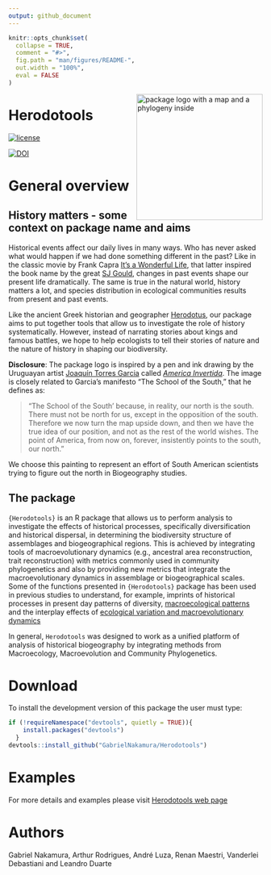 ```yaml
---
output: github_document
---
```


<!-- README.md is generated from README.Rmd. Please edit that file -->

```r
knitr::opts_chunk$set(
  collapse = TRUE,
  comment = "#>",
  fig.path = "man/figures/README-",
  out.width = "100%",
  eval = FALSE
)
```

<img src="man/figures/logo_herodotools.png" alt="package logo with a map and a phylogeny inside" width="250px" align="right"/>

# Herodotools

[![license](https://img.shields.io/github/license/mashape/apistatus.svg)](https://choosealicense.com/licenses/mit/)

[![DOI](https://zenodo.org/badge/363983380.svg)](https://zenodo.org/badge/latestdoi/363983380)


# General overview

## History matters - some context on package name and aims

Historical events affect our daily lives in many ways. Who has never asked what would happen if we had done something different in the past? Like in the classic movie by Frank Capra [It's a Wonderful Life](https://en.wikipedia.org/wiki/It%27s_a_Wonderful_Life), that latter inspired the book name by the great [SJ Gould](https://en.wikipedia.org/wiki/Wonderful_Life_(book)), changes in past events shape our present life dramatically. The same is true in the natural world, history matters a lot, and species distribution in ecological communities results from present and past events. 

Like the ancient Greek historian and geographer [Herodotus](https://en.wikipedia.org/wiki/Herodotus), our package aims to put together tools that allow us to investigate the role of history systematically. However, instead of narrating stories about kings and famous battles, we hope to help ecologists to tell their stories of nature and the nature of history in shaping our biodiversity.

**Disclosure**: The package logo is inspired by a pen and ink drawing by the Uruguayan artist
    [Joaquín Torres Garcia](https://en.wikipedia.org/wiki/Joaqu%C3%ADn_Torres-Garc%C3%ADa) called [*America Invertida*](https://en.wikipedia.org/wiki/Am%C3%A9rica_Invertida). The image is closely related to Garcia's manifesto "The School of the South," that he defines as:
    
> "The School of the South' because, in reality, our north is the south. There must not be north for us, except in the opposition of the south. Therefore we now turn the map upside down, and then we have the true idea of our position, and not as the rest of the world wishes. The point of America, from now on, forever, insistently points to the south, our north."
    
We choose this painting to represent an effort of South American scientists trying to figure out the north in Biogeography studies.

## The package

`{Herodotools}` is an R package that allows us to perform analysis to investigate the effects of historical processes, specifically diversification
    and historical dispersal, in determining the biodiversity structure of assemblages and biogeographical regions. This is achieved by integrating 
    tools of macroevolutionary dynamics (e.g., ancestral area reconstruction, trait reconstruction) with metrics commonly used in community phylogenetics
    and also by providing new metrics that integrate the macroevolutionary dynamics in assemblage or biogeographical scales. Some of the functions
    presented in `{Herodotools}` package has been used in previous studies to understand, for example, imprints of historical processes in present
    day patterns of diversity, [macroecological patterns](https://academic.oup.com/biolinnean/article-abstract/134/1/57/6297962) and the interplay effects of [ecological variation and macroevolutionary dynamics](https://onlinelibrary.wiley.com/doi/full/10.1002/ece3.8476#:~:text=We%20found%20that%20environmentally%20heterogeneous,diet%20transitions%20in%20sigmodontine%20rodents.)
    
In general, `Herodotools` was designed to work as a unified platform of analysis of historical biogeography by integrating methods from Macroecology, Macroevolution and Community Phylogenetics.

# Download 

To install the development version of this package the user must type:

```.r
if (!requireNamespace("devtools", quietly = TRUE)){
    install.packages("devtools")
  }
devtools::install_github("GabrielNakamura/Herodotools")
```

# Examples

For more details and examples please visit [Herodotools web page](https://gabrielnakamura.github.io/Herodotools/)

# Authors

Gabriel Nakamura, Arthur Rodrigues, André Luza, Renan Maestri, Vanderlei Debastiani and Leandro Duarte


